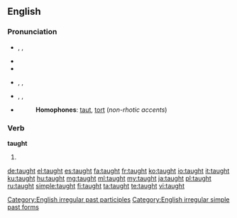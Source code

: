 ==English==

===Pronunciation===
* {{a|UK}} {{enPR|tôt}}, {{IPA|/tɔːt/}}, {{SAMPA|/tO:t/}}
* {{audio|en-uk-taught.ogg|Audio (UK)}}
* {{rhymes|ɔːt}}
* {{a|US}} {{enPR|tôt}}, {{IPA|/tɔt/}}, {{SAMPA|/tOt/}} 
* {{a|cot-caught}} {{enPR|tät}}, {{IPA|/tɑt/}}, {{SAMPA|/tAt/}}
* {{audio|en-us-taught.ogg|Audio (US)}}
*: '''Homophones''': [[taut]], [[tort]] (''non-rhotic accents'')

===Verb===
'''taught'''

# {{past of|teach}}

<!--these belong on the page for "teach"====Translations====
{{trans-top|Simple past}}
* Dutch: [[leerde]] (aan), [[leerden]] (aan)
* Finnish: (''sg.''): ''1st'' [[opetin]], ''2nd'' [[opetit]], ''3rd'' [[opetti]]; (''pl.''): ''1rd'' [[opetimme]], ''2nd'' [[opetitte]], ''3rd'' [[opettivat]]
{{trans-mid}}
* German: [[lehrte]], [[lehrtest]], [[lehrten]]
{{trans-bottom}}

{{trans-top|Past participle}}
* Dutch: (aan)[[geleerd]]
* German: [[gelehrt]]
{{trans-mid}}
* Italian: [[insegnato]]
{{trans-bottom}}-->

[[Category:English irregular past participles]]
[[Category:English irregular simple past forms]]

[[de:taught]]
[[el:taught]]
[[es:taught]]
[[fa:taught]]
[[fr:taught]]
[[ko:taught]]
[[io:taught]]
[[it:taught]]
[[ku:taught]]
[[hu:taught]]
[[mg:taught]]
[[ml:taught]]
[[my:taught]]
[[ja:taught]]
[[pl:taught]]
[[ru:taught]]
[[simple:taught]]
[[fi:taught]]
[[ta:taught]]
[[te:taught]]
[[vi:taught]]